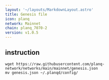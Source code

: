 ```yaml
---
layout: '~/layouts/MarkdownLayout.astro'
title: Genesis file
icon: planq
network: Mainnet
chain: planq_7070-2
version: v1.0.5
---
```

## instruction

```
wget https://raw.githubusercontent.com/planq-network/networks/main/mainnet/genesis.json
mv genesis.json ~/.planqd/config/
```